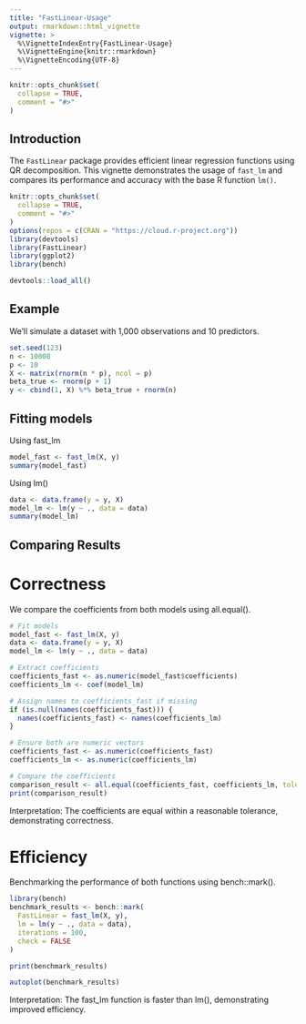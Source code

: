 ```yaml
---
title: "FastLinear-Usage"
output: rmarkdown::html_vignette
vignette: >
  %\VignetteIndexEntry{FastLinear-Usage}
  %\VignetteEngine{knitr::rmarkdown}
  %\VignetteEncoding{UTF-8}
---
```



```r
knitr::opts_chunk$set(
  collapse = TRUE,
  comment = "#>"
)
```
## Introduction
The `FastLinear` package provides efficient linear regression functions using QR decomposition. This vignette demonstrates the usage of `fast_lm` and compares its performance and accuracy with the base R function `lm()`.

```r
knitr::opts_chunk$set(
  collapse = TRUE,
  comment = "#>"
)
options(repos = c(CRAN = "https://cloud.r-project.org"))
library(devtools)
library(FastLinear) 
library(ggplot2)
library(bench)
```

```r
devtools::load_all()
```
## Example
We'll simulate a dataset with 1,000 observations and 10 predictors.
```r
set.seed(123)
n <- 10000
p <- 10
X <- matrix(rnorm(n * p), ncol = p)
beta_true <- rnorm(p + 1)  
y <- cbind(1, X) %*% beta_true + rnorm(n)

```
## Fitting models
Using fast_lm
```r
model_fast <- fast_lm(X, y)
summary(model_fast)

```
Using lm()
```r
data <- data.frame(y = y, X)
model_lm <- lm(y ~ ., data = data)
summary(model_lm)

```
## Comparing Results
# Correctness
We compare the coefficients from both models using all.equal().
```r
# Fit models
model_fast <- fast_lm(X, y)
data <- data.frame(y = y, X)
model_lm <- lm(y ~ ., data = data)

# Extract coefficients
coefficients_fast <- as.numeric(model_fast$coefficients)
coefficients_lm <- coef(model_lm)

# Assign names to coefficients_fast if missing
if (is.null(names(coefficients_fast))) {
  names(coefficients_fast) <- names(coefficients_lm)
}

# Ensure both are numeric vectors
coefficients_fast <- as.numeric(coefficients_fast)
coefficients_lm <- as.numeric(coefficients_lm)

# Compare the coefficients
comparison_result <- all.equal(coefficients_fast, coefficients_lm, tolerance = 1e-6)
print(comparison_result)


```
Interpretation: The coefficients are equal within a reasonable tolerance, demonstrating correctness.


# Efficiency
Benchmarking the performance of both functions using bench::mark().
```r
library(bench)
benchmark_results <- bench::mark(
  FastLinear = fast_lm(X, y),
  lm = lm(y ~ ., data = data),
  iterations = 100,
  check = FALSE
)

print(benchmark_results)

```
```r
autoplot(benchmark_results)

```
Interpretation: The fast_lm function is faster than lm(), demonstrating improved efficiency.



